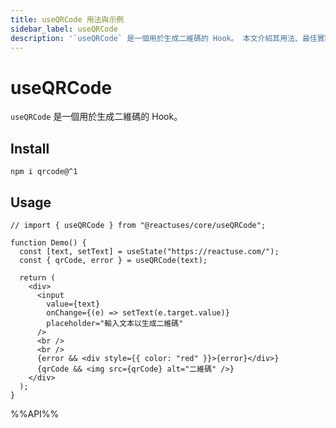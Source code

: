 ```yaml
---
title: useQRCode 用法與示例
sidebar_label: useQRCode
description: '`useQRCode` 是一個用於生成二維碼的 Hook。 本文介紹其用法、最佳實踐與代碼示例。'
---
```

# useQRCode

`useQRCode` 是一個用於生成二維碼的 Hook。

## Install

```shell
npm i qrcode@^1
```

## Usage

```tsx live 
// import { useQRCode } from "@reactuses/core/useQRCode";

function Demo() {
  const [text, setText] = useState("https://reactuse.com/");
  const { qrCode, error } = useQRCode(text);

  return (
    <div>
      <input
        value={text}
        onChange={(e) => setText(e.target.value)}
        placeholder="輸入文本以生成二維碼"
      />
      <br />
      <br />
      {error && <div style={{ color: "red" }}>{error}</div>}
      {qrCode && <img src={qrCode} alt="二維碼" />}
    </div>
  );
}
```

%%API%%
